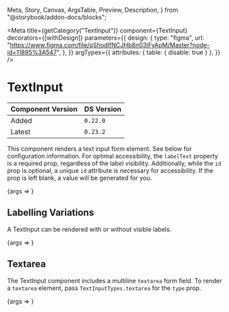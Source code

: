   Meta,
  Story,
  Canvas,
  ArgsTable,
  Preview,
  Description,
} from "@storybook/addon-docs/blocks";


<Meta
  title={getCategory("TextInput")}
  component={TextInput}
  decorators={[withDesign]}
  parameters={{
    design: {
      type: "figma",
      url:
        "https://www.figma.com/file/qShodlfNCJHb8n03IFyApM/Master?node-id=11895%3A547",
    },
  }}
  argTypes={{
    attributes: { table: { disable: true } },
  }}
/>

# TextInput

| Component Version | DS Version |
| ----------------- | ---------- |
| Added             | `0.22.0`   |
| Latest            | `0.23.2`   |

<Description of={TextInput} />

This component renders a text input form element. See below for configuration information. For optimal accessibility, the `labelText` property is a required prop, regardless of the label visibility. Additionally, while the `id` prop is optional, a unique `id` attribute is necessary for accessibility. If the prop is left blank, a value will be generated for you.

<Preview withToolbar>
  <Story
    name="TextInput"
    args={{
      id: "myTextInput",
      type: TextInputTypes.text,
      labelText: "What is your favorite color?",
      showLabel: true,
      placeholder: "e.g. blue, green, etc.",
      helperText: "Choose wisely.",
      errorText: "Waaaaaaaa!",
      errored: false,
      required: true,
      disabled: false,
      attributes: {
        onFocus: action("focus"),
        onBlur: action("blur"),
        onChange: action("onChange"),
        maxLength: 10,
        tabIndex: 0,
        autoFocus: true,
        pattern: "[a-z0-9]",
      },
    }}
  >
    {args => <TextInput {...args} />}
  </Story>
</Preview>

<ArgsTable story="TextInput" />

## Labelling Variations

A TextInput can be rendered with or without visible labels.

<Preview withToolbar>
  <Story
    name="Labelling Variations"
    args={{
      labelText: "What is your favorite color?",
      showLabel: false,
    }}
  >
    {args => <TextInput {...args} />}
  </Story>
</Preview>

<Canvas>
  <TextInput labelText="What is your favorite color?" showLabel={true} />
</Canvas>

<Canvas>
  <TextInput
    labelText="What is your favorite color?"
    showLabel={false}
    placeholder="i.e. blue, green, etc."
  />
</Canvas>

<Canvas>
  <TextInput
    labelText="What is your favorite color?"
    showLabel={true}
    placeholder="i.e. blue, green, etc."
  />
</Canvas>

<Canvas>
  <TextInput
    labelText="What is your favorite color?"
    showLabel={false}
    placeholder="i.e. blue, green, etc."
    helperText="Choose wisely!"
  />
</Canvas>

<Canvas>
  <TextInput
    labelText="What is your favorite color?"
    showLabel={true}
    placeholder="i.e. blue, green, etc."
    helperText="Choose wisely!"
  />
</Canvas>

<Canvas>
  <TextInput
    labelText="What is your favorite color?"
    showLabel={false}
    placeholder="i.e. blue, green, etc."
    errorText="Waaaaaa!"
    errored={true}
  />
</Canvas>

<Canvas>
  <TextInput
    labelText="What is your favorite color?"
    showLabel={true}
    placeholder="i.e. blue, green, etc."
    errorText="Waaaaaa!"
    errored={true}
  />
</Canvas>

## Textarea

The TextInput component includes a multiline `textarea` form field. To render a
`textarea` element, pass `TextInputTypes.textarea` for the `type` prop.

<Preview withToolbar>
  <Story
    name="Textarea"
    args={{
      type: TextInputTypes.textarea,
      labelText: "In less than 500 words, describe your favorite color?",
      showLabel: true,
      placeholder: "Essay question...",
      helperText: "Let it all out.",
    }}
  >
    {args => <TextInput {...args} />}
  </Story>
</Preview>

